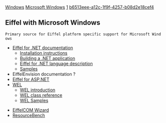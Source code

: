 [[Property:title|Windows]]
[[Property:link_title|Microsoft Windows]]
[[Property:weight|1]]
[[Property:uuid|b6513eee-a12c-1f9f-4257-b08d2e18cef4]]
== Eiffel with Microsoft Windows ==

 Primary source for Eiffel platform specific support for Microsoft Windows

* [[.NET| Eiffel for .NET documentation]]
** [[.NET Installation instructions|Installation instructions]]  
** [[Building a .NET application|Building a .NET application]]  
** [[The Eiffel for .NET language|Eiffel for .NET language description]]  
** [[Samples|Samples]]  
* EiffelEnvision documentation    ?
* [[Eiffel for ASP.NET Documentation|Eiffel for ASP.NET]]
* [[WEL Library|WEL]]
** [[WEL Interface Content|WEL introduction]]  
** [[ref:libraries/wel/reference/index|WEL class reference]]  
** [[WEL Samples|WEL Samples]]  

* [[EiffelCOM Wizard|EiffelCOM Wizard]]
* [[ResourceBench|ResourceBench]]



